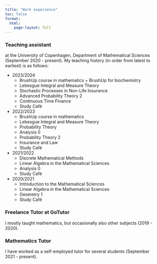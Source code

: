 ```yaml
---
title: "Work experience"
toc: false
format: 
  html:
    page-layout: full
---
```


### Teaching assistant
at the University of Copenhagen, Department of Mathematical Sciences (September 2020 - present). My teaching history (in order from latest to earliest) is as follows:

* 2023/2024
  + BrushUp course in mathematics + BrushUp for biochemistry
  + Lebesgue Integral and Measure Theory
  + Stochastic Processes in Non-Life Insurance
  + Advanced Probability Theory 2
  + Continuous Time Finance
  + Study Café

* 2022/2023
  + BrushUp course in mathematics
  + Lebesgue Integral and Measure Theory
  + Probability Theory
  + Analysis 0
  + Probability Theory 2
  + Insurance and Law
  + Study Café
  
* 2021/2022
  + Discrete Mathematical Methods
  + Linear Algebra in the Mathematical Sciences
  + Analysis 0
  + Study Café

* 2020/2021
  + Introduction to the Mathematical Sciences
  + Linear Algebra in the Mathematical Sciences
  + Geometry 1
  + Study Café

### Freelance Tutor at GoTutor 
I mostly taught mathematics, but occasionally also other subjects (2019 - 2020).

### Mathematics Tutor
I have worked as a self-employed tutor for several students (September 2021 - present). 
